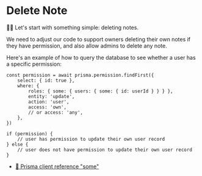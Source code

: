# Delete Note

<EpicVideo url="https://www.epicweb.dev/workshops/authentication-strategies-and-implementation/permissions/implementing-user-permissions-and-authorization-logic" />

👨‍💼 Let's start with something simple: deleting notes.

We need to adjust our code to support owners deleting their own notes if they
have permission, and also allow admins to delete any note.

Here's an example of how to query the database to see whether a user has a
specific permission:

```tsx
const permission = await prisma.permission.findFirst({
	select: { id: true },
	where: {
		roles: { some: { users: { some: { id: userId } } } },
		entity: 'update',
		action: 'user',
		access: 'own',
		// or access: 'any',
	},
})

if (permission) {
	// user has permission to update their own user record
} else {
	// user does not have permission to update their own user record
}
```

- [📜 Prisma client reference "some"](https://www.prisma.io/docs/reference/api-reference/prisma-client-reference#some)
